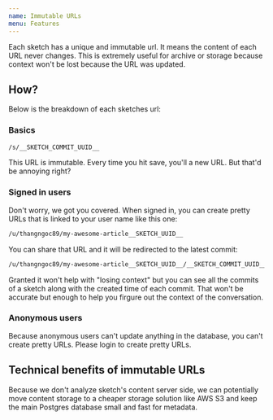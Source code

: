 ```yaml
---
name: Immutable URLs
menu: Features
---
```


Each sketch has a unique and immutable url.
It means the content of each URL never changes.
This is extremely useful for archive or storage because context won't be lost
because the URL was updated.

## How?

Below is the breakdown of each sketches url:

### Basics

```sh
/s/__SKETCH_COMMIT_UUID__
```

This URL is immutable. Every time you hit save, you'll a new URL.
But that'd be annoying right?

### Signed in users

Don't worry, we got you covered. When signed in, you can create pretty URLs that is linked
to your user name like this one:

```sh
/u/thangngoc89/my-awesome-article__SKETCH_UUID__
```

You can share that URL and it will be redirected to the latest commit:

```sh
/u/thangngoc89/my-awesome-article__SKETCH_UUID__/__SKETCH_COMMIT_UUID__
```

Granted it won't help with "losing context" but you can see all the commits of a sketch
along with the created time of each commit. That won't be accurate but enough to help you
firgure out the context of the conversation.

### Anonymous users

Because anonymous users can't update anything in the database, you can't create pretty URLs.
Please login to create pretty URLs.

## Technical benefits of immutable URLs

Because we don't analyze sketch's content server side, we can potentially move content storage
to a cheaper storage solution like AWS S3 and 
keep the main Postgres database small and fast for metadata.
